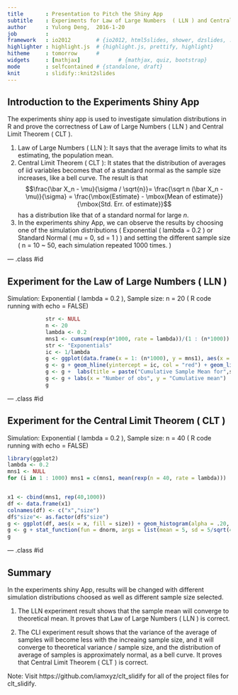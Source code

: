 ```yaml
---
title       : Presentation to Pitch the Shiny App 
subtitle    : Experiments for Law of Large Numbers  ( LLN ) and Central Limit Theorem ( CLT )
author      : Yulong Deng,  2016-1-20
job         : 
framework   : io2012        # {io2012, html5slides, shower, dzslides, ...}
highlighter : highlight.js  # {highlight.js, prettify, highlight}
hitheme     : tomorrow      # 
widgets     : [mathjax]            # {mathjax, quiz, bootstrap}
mode        : selfcontained # {standalone, draft}
knit        : slidify::knit2slides
---
```


## Introduction to the Experiments Shiny App

The experiments shiny app is used to investigate simulation distributions in R and prove the correctness of Law of Large Numbers  ( LLN ) and Central Limit Theorem ( CLT ).

1. Law of Large Numbers  ( LLN ): It says that the average limits to what its estimating, the population mean. 
2. Central Limit Theorem ( CLT ): It states that the distribution of averages of iid variables becomes that of a standard normal as the sample size increases, like a bell curve.
The result is that $$\frac{\bar X_n - \mu}{\sigma / \sqrt{n}}= \frac{\sqrt n (\bar X_n - \mu)}{\sigma} = \frac{\mbox{Estimate} - \mbox{Mean of estimate}}{\mbox{Std. Err. of estimate}}$$ has a distribution like that of a standard normal for large $n$.
3. In the experiments shiny App, we can observe the results by choosing one of the simulation distributions ( Exponential ( lambda = 0.2 ) or Standard Normal ( mu = 0, sd = 1 ) ) and setting the different sample size ( n = 10 ~ 50, each simulation repeated 1000 times. )

--- .class #id 

## Experiment for the Law of Large Numbers  ( LLN )
Simulation: Exponential ( lambda = 0.2 ), Sample size: n = 20 ( R code running with echo = FALSE)

```r
            str <- NULL
            n <- 20
            lambda <- 0.2
            mns1 <- cumsum(rexp(n*1000, rate = lambda))/(1 : (n*1000))
            str <- "Exponentials"
            ic <- 1/lambda
            g <- ggplot(data.frame(x = 1: (n*1000), y = mns1), aes(x = x, y = y))
            g <- g + geom_hline(yintercept = ic, col = "red") + geom_line(size = 1, col = "blue")
            g <- g +  labs(title = paste("Cumulative Sample Mean for",str," (Blue:Sample Mean,Red:Theoretical Mean)", sep=" "))
            g <- g + labs(x = "Number of obs", y = "Cumulative mean")
            g
```

--- .class #id 

## Experiment for the Central Limit Theorem ( CLT )
Simulation: Exponential ( lambda = 0.2 ), Sample size: n = 40 ( R code running with echo = FALSE)

```r
library(ggplot2)
lambda <- 0.2
mns1 <- NULL
for (i in 1 : 1000) mns1 = c(mns1, mean(rexp(n = 40, rate = lambda)))


x1 <- cbind(mns1, rep(40,1000))
df <- data.frame(x1)
colnames(df) <- c("x","size")
df$"size"<- as.factor(df$"size")
g <- ggplot(df, aes(x = x, fill = size)) + geom_histogram(alpha = .20, binwidth=.1, colour = "black", aes(y = ..density..)) + labs(title = "Distribution of Sample Mean for Exponential(Blue:Sample Mean,Red:Normal for Reference)") 
g <- g + stat_function(fun = dnorm, args = list(mean = 5, sd = 5/sqrt(40)), color="red") + geom_density(fill=NA, colour="blue") 
g 
```

--- .class #id 

## Summary

In the experiments shiny App, results will be changed with different simulation distributions choosed as well as  different sample size selected.

1. The LLN experiment result shows that the sample mean will converge to theoretical mean. It proves that Law of Large Numbers  ( LLN ) is correct.

2. The CLI experiment result shows that the variance of the average of samples will become less with the increaing sample size, and it will converge to theoretical variance / sample size, and the distribution of average of samples is approximately normal, as a bell curve. It proves that Central Limit Theorem ( CLT ) is correct.

Note: Visit https://github.com/iamxyz/clt_slidify for all of the project files for clt_slidify.    


